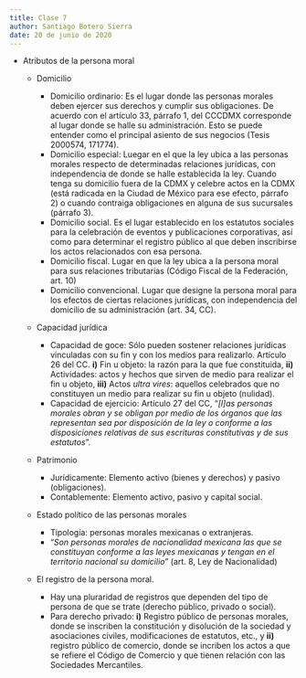 ```yaml
---
title: Clase 7
author: Santiago Botero Sierra
date: 20 de junio de 2020
---
```


+ Atributos de la persona moral
	- Domicilio

		* Domicilio ordinario: Es el lugar donde las personas morales deben
			ejercer sus derechos y cumplir sus obligaciones. De acuerdo con el
			artículo 33, párrafo 1, del CCCDMX corresponde al lugar donde se
			halle su administración. Esto se puede entender como el principal
			asiento de sus negocios (Tesis 2000574, 171774).
		* Domicilio especial: Luegar en el que la ley ubica a las personas
			morales respecto de determinadas relaciones jurídicas, con
			independencia de donde se halle establecida la ley. Cuando tenga
			su domicilio fuera de la CDMX y celebre actos en la CDMX (está
			radicada en la Ciudad de México para ese efecto, párrafo 2) o cuando
			contraiga obligaciones en alguna de sus sucursales (párrafo 3).
		* Domicilio social. Es el lugar establecido en los estatutos sociales
			para la celebración de eventos y publicaciones corporativas, así
			como para determinar el registro público al que deben inscribirse
			los actos relacionados con esa persona.
		* Domicilio fiscal. Lugar en que la ley ubica a la persona moral para
			sus relaciones tributarias (Código Fiscal de la Federación, art. 10)
		* Domicilio convencional. Lugar que designe la persona moral para los
			efectos de ciertas relaciones jurídicas, con independencia del
			domicilio de su administración (art. 34, CC).

	- Capacidad jurídica

		* Capacidad de goce: Sólo pueden sostener relaciones jurídicas
			vinculadas con su fin y con los medios para realizarlo. Artículo  26
			del CC. **i)** Fin u objeto: la razón para la que fue constituida,
			**ii)** Actividades: actos y hechos que sirven de medio para
			realizar el  fin u objeto, **iii)** Actos *ultra vires*: aquellos
			celebrados que no constituyen un medio para realizar su fin u objeto
			(nulidad).
		* Capacidad de ejercicio: Artículo 27 del CC, "*[l]as personas morales
			obran y se obligan por medio de los órganos que las representan sea
			por disposición de la ley o conforme a las disposiciones relativas
			de sus escrituras constitutivas y de sus estatutos*".

	- Patrimonio

		* Jurídicamente: Elemento activo (bienes y derechos) y pasivo
			(obligaciones).
		* Contablemente: Elemento activo, pasivo y capital social.

	- Estado político de las personas morales

		* Tipología: personas morales mexicanas o extranjeras.
		* "*Son personas morales de nacionalidad mexicana las que se constituyan
			conforme a las leyes mexicanas y tengan en el territorio nacional su
			domicilio*" (art. 8, Ley de Nacionalidad)

	+ El registro de la persona moral.

		* Hay una pluraridad de registros que dependen del tipo de persona de
			que se trate (derecho público, privado o social).
		* Para derecho privado: **i)** Registro público de personas morales,
			donde se inscriben la constitución y disolución de la sociedad y
			asociaciones civiles, modificaciones de estatutos, etc., y **ii)**
			registro público de comercio, donde se incriben los actos a que se
			refiere el Código de Comercio y que tienen relación con las
			Sociedades Mercantiles.

